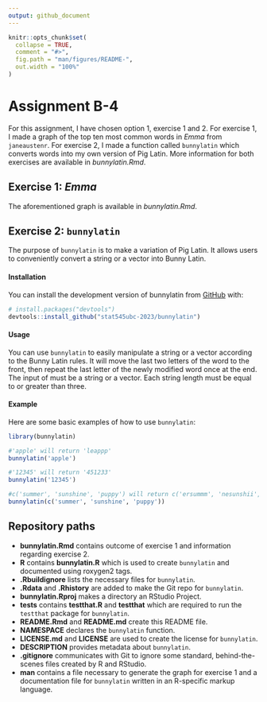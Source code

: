 ```yaml
---
output: github_document
---
```


<!-- README.md is generated from README.Rmd. Please edit that file -->

```r
knitr::opts_chunk$set(
  collapse = TRUE,
  comment = "#>",
  fig.path = "man/figures/README-",
  out.width = "100%"
)
```

# Assignment B-4

For this assignment, I have chosen option 1, exercise 1 and 2. For exercise 1, I made a graph of the top ten most common words in _Emma_ from `janeaustenr`. For exercise 2, I made a function called `bunnylatin` which converts words into my own version of Pig Latin. More information for both exercises are available in _bunnylatin.Rmd_.

## Exercise 1: _Emma_

The aforementioned graph is available in _bunnylatin.Rmd_.

## Exercise 2: `bunnylatin`

<!-- badges: start -->
<!-- badges: end -->

The purpose of `bunnylatin` is to make a variation of Pig Latin. It allows users to conveniently convert a string or a vector into Bunny Latin. 

#### Installation

You can install the development version of bunnylatin from [GitHub](https://github.com/) with:

``` r
# install.packages("devtools")
devtools::install_github("stat545ubc-2023/bunnylatin")
```

#### Usage

You can use `bunnylatin` to easily manipulate a string or a vector according to the Bunny Latin rules. It will move the last two letters of the word to the front, then repeat the last letter of the newly modified word once at the end. The input of must be a string or a vector. Each string length must be equal to or greater than three.

#### Example

Here are some basic examples of how to use `bunnylatin`:

```r
library(bunnylatin)

#'apple' will return 'leappp'
bunnylatin('apple')

#'12345' will return '451233'
bunnylatin('12345')

#c('summer', 'sunshine', 'puppy') will return c('ersummm', 'nesunshii', 'pypupp')
bunnylatin(c('summer', 'sunshine', 'puppy'))
```

## Repository paths

* **bunnylatin.Rmd** contains outcome of exercise 1 and information regarding exercise 2.
* **R** contains **bunnylatin.R** which is used to create `bunnylatin` and documented using roxygen2 tags.
* **.Rbuildignore** lists the necessary files for `bunnylatin`.
* **.Rdata** and **.Rhistory** are added to make the Git repo for `bunnylatin`.
* **bunnylatin.Rproj** makes a directory an RStudio Project.
* **tests** contains **testthat.R** and **testthat** which are required to run the `testthat` package for `bunnylatin`. 
* **README.Rmd** and **README.md** create this README file.
* **NAMESPACE** declares the `bunnylatin` function. 
* **LICENSE.md** and **LICENSE** are used to create the license for `bunnylatin`.
* **DESCRIPTION** provides metadata about `bunnylatin`.
* **.gitignore** communicates with Git to ignore some standard, behind-the-scenes files created by R and RStudio.
* **man** contains a file necessary to generate the graph for exercise 1 and a documentation file for `bunnylatin` written in an R-specific markup language.


